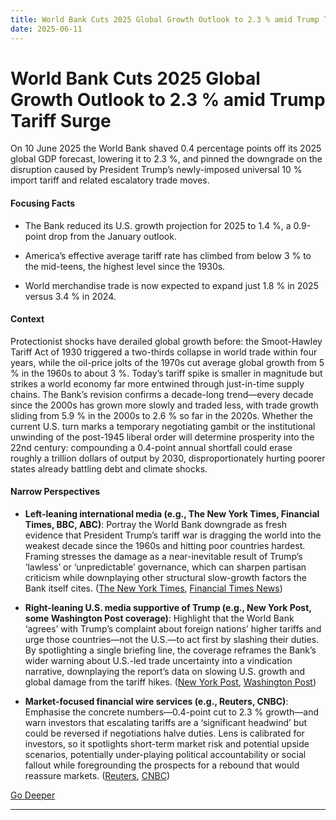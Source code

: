 ```yaml
---
title: World Bank Cuts 2025 Global Growth Outlook to 2.3 % amid Trump Tariff Surge
date: 2025-06-11
---
```


# World Bank Cuts 2025 Global Growth Outlook to 2.3 % amid Trump Tariff Surge

On 10 June 2025 the World Bank shaved 0.4 percentage points off its 2025 global GDP forecast, lowering it to 2.3 %, and pinned the downgrade on the disruption caused by President Trump’s newly-imposed universal 10 % import tariff and related escalatory trade moves.

#### Focusing Facts

- The Bank reduced its U.S. growth projection for 2025 to 1.4 %, a 0.9-point drop from the January outlook.

- America’s effective average tariff rate has climbed from below 3 % to the mid-teens, the highest level since the 1930s.

- World merchandise trade is now expected to expand just 1.8 % in 2025 versus 3.4 % in 2024.

#### Context

Protectionist shocks have derailed global growth before: the Smoot-Hawley Tariff Act of 1930 triggered a two-thirds collapse in world trade within four years, while the oil-price jolts of the 1970s cut average global growth from 5 % in the 1960s to about 3 %. Today’s tariff spike is smaller in magnitude but strikes a world economy far more entwined through just-in-time supply chains. The Bank’s revision confirms a decade-long trend—every decade since the 2000s has grown more slowly and traded less, with trade growth sliding from 5.9 % in the 2000s to 2.6 % so far in the 2020s. Whether the current U.S. turn marks a temporary negotiating gambit or the institutional unwinding of the post-1945 liberal order will determine prosperity into the 22nd century: compounding a 0.4-point annual shortfall could erase roughly a trillion dollars of output by 2030, disproportionately hurting poorer states already battling debt and climate shocks.

#### Narrow Perspectives

- **Left-leaning international media (e.g., The New York Times, Financial Times, BBC, ABC)**: Portray the World Bank downgrade as fresh evidence that President Trump’s tariff war is dragging the world into the weakest decade since the 1960s and hitting poor countries hardest. Framing stresses the damage as a near-inevitable result of Trump’s ‘lawless’ or ‘unpredictable’ governance, which can sharpen partisan criticism while downplaying other structural slow-growth factors the Bank itself cites. ([The New York Times](https://www.nytimes.com/2025/06/10/business/trump-trade-war-global-economy.html), [Financial Times News](https://www.ft.com/content/0356c68b-a0e9-44fb-b3f7-b84833bb167c))

- **Right-leaning U.S. media supportive of Trump (e.g., New York Post, some Washington Post coverage)**: Highlight that the World Bank ‘agrees’ with Trump’s complaint about foreign nations’ higher tariffs and urge those countries—not the U.S.—to act first by slashing their duties. By spotlighting a single briefing line, the coverage reframes the Bank’s wider warning about U.S.-led trade uncertainty into a vindication narrative, downplaying the report’s data on slowing U.S. growth and global damage from the tariff hikes. ([New York Post](https://nypost.com/2025/06/10/us-news/world-bank-agrees-with-trumps-trade-complaints-urges-countries-to-lower-tariffs-on-us/), [Washington Post](https://www.washingtonpost.com/business/2025/06/10/tariffs-world-bank-trump-trade-war/))

- **Market-focused financial wire services (e.g., Reuters, CNBC)**: Emphasise the concrete numbers—0.4-point cut to 2.3 % growth—and warn investors that escalating tariffs are a ‘significant headwind’ but could be reversed if negotiations halve duties. Lens is calibrated for investors, so it spotlights short-term market risk and potential upside scenarios, potentially under-playing political accountability or social fallout while foregrounding the prospects for a rebound that would reassure markets. ([Reuters](https://www.reuters.com/world/china/world-bank-slashes-global-growth-forecast-trade-tensions-bite-2025-06-10/), [CNBC](https://www.cnbc.com/2025/06/10/world-bank-cuts-2025-growth-outlook-to-2point3percent-as-trade-tariffs-weigh.html))


[Go Deeper](https://www.perplexity.ai/search?q=World+Bank+Cuts+2025+Global+Growth+Outlook+to+2.3+%25+amid+Trump+Tariff+Surge)

---

<a id='london-round-of-us-china-talks-links-chip-curbs-to-rare-earth-licenses'></a>
